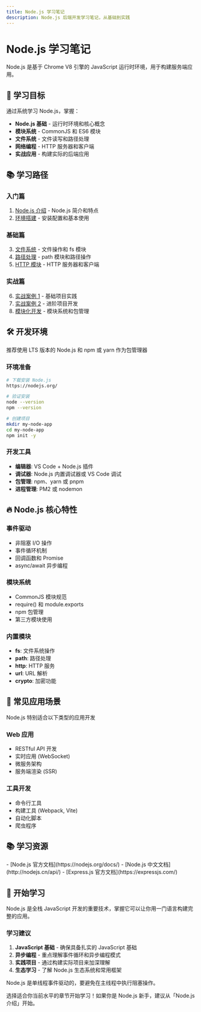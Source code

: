 ```yaml
---
title: Node.js 学习笔记
description: Node.js 后端开发学习笔记，从基础到实践
---
```



# Node.js 学习笔记

<Callout type="info" emoji="🟢">
Node.js 是基于 Chrome V8 引擎的 JavaScript 运行时环境，用于构建服务端应用。
</Callout>

## 🎯 学习目标

通过系统学习 Node.js，掌握：

- **Node.js 基础** - 运行时环境和核心概念
- **模块系统** - CommonJS 和 ES6 模块
- **文件系统** - 文件读写和路径处理
- **网络编程** - HTTP 服务器和客户端
- **实战应用** - 构建实际的后端应用

## 📚 学习路径

### 入门篇
1. [Node.js 介绍](/note/nodejs/01.Nodejs1) - Node.js 简介和特点
2. [环境搭建](/note/nodejs/02.Nodejs2) - 安装配置和基本使用

### 基础篇
3. [文件系统](/note/nodejs/03.NodejsFs) - 文件操作和 fs 模块
4. [路径处理](/note/nodejs/04.Nodepath) - path 模块和路径操作
5. [HTTP 模块](/note/nodejs/06.NodeHttp) - HTTP 服务器和客户端

### 实战篇
6. [实战案例 1](/note/nodejs/05.NodeExample1) - 基础项目实践
7. [实战案例 2](/note/nodejs/07.NodeExample2) - 进阶项目开发
8. [模块化开发](/note/nodejs/08.NodeM) - 模块系统和包管理

## 🛠️ 开发环境

<Callout type="info" emoji="💻">
推荐使用 LTS 版本的 Node.js 和 npm 或 yarn 作为包管理器
</Callout>

### 环境准备
```bash
# 下载安装 Node.js
https://nodejs.org/

# 验证安装
node --version
npm --version

# 创建项目
mkdir my-node-app
cd my-node-app
npm init -y
```

### 开发工具
- **编辑器**: VS Code + Node.js 插件
- **调试器**: Node.js 内置调试器或 VS Code 调试
- **包管理**: npm、yarn 或 pnpm
- **进程管理**: PM2 或 nodemon

## 🔥 Node.js 核心特性

### 事件驱动
- 非阻塞 I/O 操作
- 事件循环机制
- 回调函数和 Promise
- async/await 异步编程

### 模块系统
- CommonJS 模块规范
- require() 和 module.exports
- npm 包管理
- 第三方模块使用

### 内置模块
- **fs**: 文件系统操作
- **path**: 路径处理
- **http**: HTTP 服务
- **url**: URL 解析
- **crypto**: 加密功能

## 📖 常见应用场景

<Callout type="tip" emoji="🚀">
Node.js 特别适合以下类型的应用开发
</Callout>

### Web 应用
- RESTful API 开发
- 实时应用 (WebSocket)
- 微服务架构
- 服务端渲染 (SSR)

### 工具开发
- 命令行工具
- 构建工具 (Webpack, Vite)
- 自动化脚本
- 爬虫程序

## 📚 学习资源

<Callout type="info" emoji="📖">
- [Node.js 官方文档](https://nodejs.org/docs/)
- [Node.js 中文文档](http://nodejs.cn/api/)
- [Express.js 官方文档](https://expressjs.com/)
</Callout>

## 🎉 开始学习

Node.js 是全栈 JavaScript 开发的重要技术，掌握它可以让你用一门语言构建完整的应用。

### 学习建议
1. **JavaScript 基础** - 确保具备扎实的 JavaScript 基础
2. **异步编程** - 重点理解事件循环和异步编程模式
3. **实践项目** - 通过构建实际项目来加深理解
4. **生态学习** - 了解 Node.js 生态系统和常用框架

<Callout type="warning" emoji="⚠️">
Node.js 是单线程事件驱动的，要避免在主线程中执行阻塞操作。
</Callout>

选择适合你当前水平的章节开始学习！如果你是 Node.js 新手，建议从「Node.js 介绍」开始。 